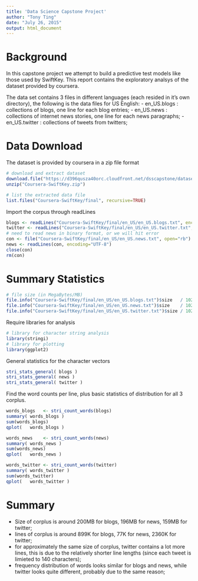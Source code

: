 ```yaml
---
title: 'Data Science Capstone Project'
author: "Tony Ting"
date: "July 26, 2015"
output: html_document
---
```


# Background
In this capstone project we attempt to build a predictive test models like those used by SwiftKey. This report contains the exploratory analsys of the dataset provided by coursera. 

The data set contains 3 files in different languages (each resided in it's own directory), the following is the data files for US English:
 - en_US.blogs   : collections of blogs, one line for each blog entries;
 - en_US.news    : collections of internet news stories, one line for each news paragraphs;
 - en_US.twitter : collections of tweets from twitters; 
 

# Data Download 

The dataset is provided by coursera in a zip file format

```r
# download and extract dataset
download.file("https://d396qusza40orc.cloudfront.net/dsscapstone/dataset/Coursera-SwiftKey.zip", "Coursera-SwiftKey.zip")
unzip("Coursera-SwiftKey.zip")
```

```r

# list the extracted data file 
list.files("Coursera-SwiftKey/final", recursive=TRUE)

```

Import the corpus through readLines

```r

blogs <- readLines("Coursera-SwiftKey/final/en_US/en_US.blogs.txt", encoding="UTF-8")
twitter <- readLines("Coursera-SwiftKey/final/en_US/en_US.twitter.txt", encoding="UTF-8")
# need to read news in binary format, or we will hit error
con <- file("Coursera-SwiftKey/final/en_US/en_US.news.txt", open="rb")
news <- readLines(con, encoding="UTF-8")
close(con)
rm(con)

```


# Summary Statistics

```r
# file size (in MegaBytes/MB)
file.info("Coursera-SwiftKey/final/en_US/en_US.blogs.txt")$size   / 1024^2
file.info("Coursera-SwiftKey/final/en_US/en_US.news.txt")$size    / 1024^2
file.info("Coursera-SwiftKey/final/en_US/en_US.twitter.txt")$size / 1024^2
```

Require libraries for analysis
```r
# library for character string analysis
library(stringi)
# library for plotting
library(ggplot2)
```

General statistics for the character vectors
```r
stri_stats_general( blogs )
stri_stats_general( news )
stri_stats_general( twitter )
```

Find the word counts per line, plus basic statistics of distribution for all 3 corplus. 
```r
words_blogs   <- stri_count_words(blogs)
summary( words_blogs )
sum(words_blogs)
qplot(   words_blogs )

words_news    <- stri_count_words(news)
summary( words_news )
sum(words_news)
qplot(   words_news )

words_twitter <- stri_count_words(twitter)
summary( words_twitter )
sum(words_twitter)
qplot(   words_twitter )
```

# Summary
-  Size of corplus is around 200MB for blogs, 196MB for news, 159MB for twitter;
-  lines of corplus is around 899K for blogs, 77K for news, 2360K for twitter;
-  for approximately the same size of corplus, twitter contains a lot more lines, this is due to the relatively shorter line lengths (since each tweet is limieted to 140 characters);
-  frequency distribution of words looks similar for blogs and news, while twitter looks quite different, probably due to the same reason;

